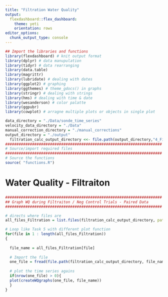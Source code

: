 ```yaml
---
title: "Filtration Water Quality"
output: 
  flexdashboard::flex_dashboard:
    theme: yeti
    orientation: rows
editor_options: 
  chunk_output_type: console
---
```


```r

## Import the libraries and functions
library(flexdashboard) # knit output format
library(dplyr) # data manupulation 
library(tidyr) # data rearranging
library(data.table)
library(magrittr)
library(lubridate) # dealing with dates
library(ggplot2) # graphing
library(ggthemes) # theme_gdocs() in graphs
library(stringr) # dealing with strings
library(hms) # dealing with time & date
library(wesanderson) # color palatte
library(ggpubr) 
library(cowplot) # arragne multiple plots or objects in single plot

data_directory = "./Data/sonde_time_series"
velocity_data_directory = "./Data"
manual_correction_directory = "./manual_corrections"
output_directory = "./output"
  filtration_calc_output_directory <<- file.path(output_directory,"4_Filtration_Calculations")
######################################################################
# Source/import required files 
######################################################################
# Source the functions
source( "functions.R")
```

Water Quality - Filtraiton
=====================================

###

```r
######################################################################
## Graph WQ during Filtraiton / Neg Control Trials - Paired Data
######################################################################

# directs where files are
all_files_Filtration = list.files(filtration_calc_output_directory, pattern = ".csv")

# Loop like Task 5 with different plot function
for(file in 1 : length(all_files_Filtration))
{ 
    
  file_name = all_files_Filtration[file]
    
  # Import the file
  one_file = fread(file.path(filtration_calc_output_directory, file_name))
    
  # plot the time series agains
  if(nrow(one_file) > 0){
  plot(createWQgraphs(one_file, file_name))
  }
}

```

